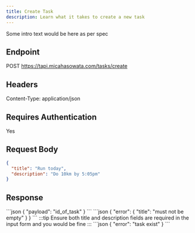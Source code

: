 ```yaml
---
title: Create Task
description: Learn what it takes to create a new task
---
```


Some intro text would be here as per spec

## Endpoint
POST https://tapi.micahasowata.com/tasks/create

## Headers
Content-Type: application/json

## Requires Authentication
Yes

## Request Body
```json
{
  "title": "Run today",
  "description": "Do 10km by 5:05pm"
}
```

## Response

<Tabs>
  <TabItem label="201 Created">
    ```json
    {
      "payload": "id_of_task"
    }
    ```
    </TabItem>
  <TabItem label="422 Unprocessable Entity">
    ```json
    {
      "error": {
        "title": "must not be empty"
      }
    }
    ```
    :::tip
      Ensure both title and description fields are required in the input form and you would be fine
    :::
  </TabItem>
  <TabItem label="409 Conflict">
    ```json
    {
      "error": "task exist"
    }
    ```
    </TabItem>
</Tabs>
